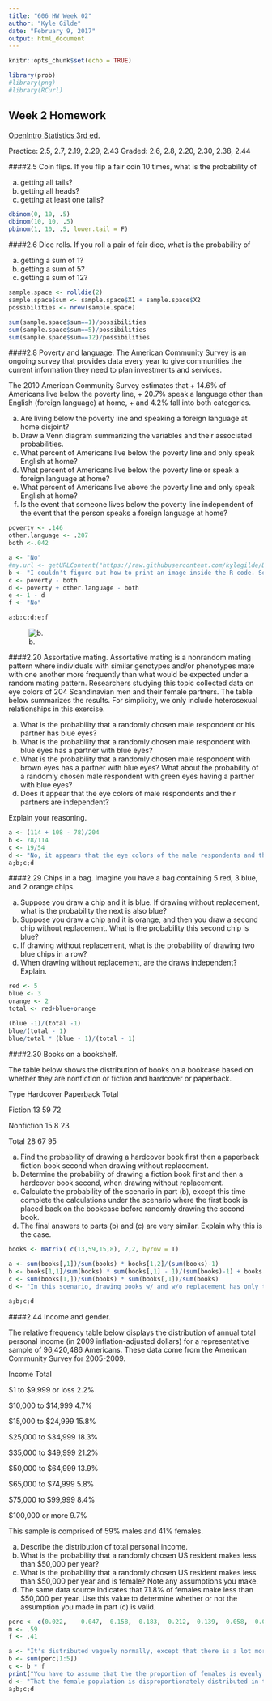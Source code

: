 ```yaml
---
title: "606 HW Week 02"
author: "Kyle Gilde"
date: "February 9, 2017"
output: html_document
---
```


```r
knitr::opts_chunk$set(echo = TRUE)

library(prob)
#library(png)
#library(RCurl)
```

## Week 2 Homework

[OpenIntro Statistics 3rd ed.](https://drive.google.com/file/d/0B-DHaDEbiOGkc1RycUtIcUtIelE/view) 

Practice: 2.5, 2.7, 2.19, 2.29, 2.43
Graded: 2.6, 2.8, 2.20, 2.30, 2.38, 2.44


####2.5 Coin flips. If you flip a fair coin 10 times, what is the probability of

(a) getting all tails?
(b) getting all heads?
(c) getting at least one tails?

```r
dbinom(0, 10, .5)
dbinom(10, 10, .5)
pbinom(1, 10, .5, lower.tail = F)

```


####2.6 Dice rolls. If you roll a pair of fair dice, what is the probability of

(a) getting a sum of 1?
(b) getting a sum of 5?
(c) getting a sum of 12?
```r
sample.space <- rolldie(2)
sample.space$sum <- sample.space$X1 + sample.space$X2
possibilities <- nrow(sample.space)

sum(sample.space$sum==1)/possibilities
sum(sample.space$sum==5)/possibilities
sum(sample.space$sum==12)/possibilities
```

####2.8 Poverty and language. 
The American Community Survey is an ongoing survey that provides data every year to give communities the current information they need to plan investments and services.

The 2010 American Community Survey estimates that 
+ 14.6% of Americans live below the poverty line, 
+ 20.7% speak a language other than English (foreign language) at home, 
+ and 4.2% fall into both categories.

(a) Are living below the poverty line and speaking a foreign language at home disjoint? 
(b) Draw a Venn diagram summarizing the variables and their associated probabilities.   
(c) What percent of Americans live below the poverty line and only speak English at home?
(d) What percent of Americans live below the poverty line or speak a foreign language at home?
(e) What percent of Americans live above the poverty line and only speak English at home?
(f) Is the event that someone lives below the poverty line independent of the event that the person speaks a foreign language at home?


```r
poverty <- .146
other.language <- .207
both <-.042

a <- "No"
#my.url <- getURLContent("https://raw.githubusercontent.com/kylegilde/D606-Stats/master/venn1.PNG")
b <- "I couldn't figure out how to print an image inside the R code. See below"
c <- poverty - both 
d <- poverty + other.language - both 
e <- 1 - d
f <- "No"

a;b;c;d;e;f
```
![b.](https://raw.githubusercontent.com/kylegilde/D606-Stats/master/venn1.PNG)

####2.20 Assortative mating.
Assortative mating is a nonrandom mating pattern where individuals with similar genotypes and/or phenotypes mate with one another more frequently than what would be expected under a random mating pattern. Researchers studying this topic collected data on eye colors of 204 Scandinavian men and their female partners. The table below summarizes the results. For simplicity, we only include heterosexual relationships in this exercise.

(a) What is the probability that a randomly chosen male respondent or his partner has blue eyes?
(b) What is the probability that a randomly chosen male respondent with blue eyes has a partner with blue eyes?
(c) What is the probability that a randomly chosen male respondent with brown eyes has a partner with blue eyes? What about the probability of a randomly chosen male respondent with green eyes having a partner with blue eyes?
(d) Does it appear that the eye colors of male respondents and their partners are independent?

Explain your reasoning.
```r

a <- (114 + 108 - 78)/204
b <- 78/114
c <- 19/54
d <- "No, it appears that the eye colors of the male respondents and their partners are NOT independent. For each eye-color subset of males, it is more likely that the partners share that eye color than any of the other colors."
a;b;c;d
```

####2.29 Chips in a bag. Imagine you have a bag containing 5 red, 3 blue, and 2 orange chips.

(a) Suppose you draw a chip and it is blue. If drawing without replacement, what is the probability the next is also blue?
(b) Suppose you draw a chip and it is orange, and then you draw a second chip without replacement. What is the probability this second chip is blue?
(c) If drawing without replacement, what is the probability of drawing two blue chips in a row?
(d) When drawing without replacement, are the draws independent? Explain.

```r
red <- 5
blue <- 3
orange <- 2
total <- red+blue+orange

(blue -1)/(total -1)
blue/(total - 1)
blue/total * (blue - 1)/(total - 1)

```


####2.30 Books on a bookshelf. 

The table below shows the distribution of books on a bookcase based on whether they are nonfiction or fiction and hardcover or paperback.

Type      Hardcover Paperback Total

Fiction   13        59        72

Nonfiction 15       8         23

Total     28        67        95

(a) Find the probability of drawing a hardcover book first then a paperback fiction book second when drawing without replacement.
(b) Determine the probability of drawing a fiction book first and then a hardcover book second, when drawing without replacement.
(c) Calculate the probability of the scenario in part (b), except this time complete the calculations 
under the scenario where the first book is placed back on the bookcase before randomly drawing the second book.
(d) The final answers to parts (b) and (c) are very similar. Explain why this is the case.

```r
books <- matrix( c(13,59,15,8), 2,2, byrow = T)
 
a <- sum(books[,1])/sum(books) * books[1,2]/(sum(books)-1)
b <- books[1,1]/sum(books) * sum(books[,1] - 1)/(sum(books)-1) + books[1,2]/sum(books) * sum(books[,1])/(sum(books)-1)
c <- sum(books[1,])/sum(books) * sum(books[,1])/sum(books)
d <- "In this scenario, drawing books w/ and w/o replacement has only the tiniest effect on the overall probability" 

a;b;c;d
```

####2.44 Income and gender. 

The relative frequency table below displays the distribution of annual total personal income (in 2009 inflation-adjusted dollars) for a representative sample of 96,420,486 Americans. These data come from the American Community Survey for 2005-2009. 

Income                Total

$1 to $9,999 or loss  2.2%

$10,000 to $14,999    4.7%

$15,000 to $24,999    15.8%

$25,000 to $34,999    18.3%

$35,000 to $49,999    21.2%

$50,000 to $64,999    13.9%

$65,000 to $74,999    5.8%

$75,000 to $99,999    8.4%

$100,000 or more      9.7%

This sample is comprised of 59% males and 41% females.

(a) Describe the distribution of total personal income.
(b) What is the probability that a randomly chosen US resident makes less than $50,000 per year?
(c) What is the probability that a randomly chosen US resident makes less than $50,000 per year and is female? Note any assumptions you make.
(d) The same data source indicates that 71.8% of females make less than $50,000 per year. Use this value to determine whether or not the assumption you made in part (c) is valid.

```r
perc <-	c(0.022,	0.047,	0.158,	0.183,	0.212,	0.139,	0.058,	0.084,	0.097)
m <- .59
f <- .41

a <- "It's distributed vaguely normally, except that there is a lot more kurtosis in the right tail than the left tail."
b <- sum(perc[1:5])
c <- b * f
print("You have to assume that the the proportion of females is evenly distributed accoss all income brackets")
d <- "That the female population is disproportionately distributed in the less than $50K brackets makes my previous assumption and calcalution incorrect."  
a;b;c;d

```

